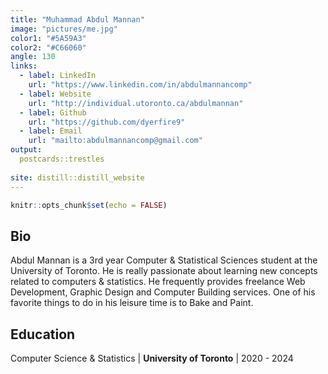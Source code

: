 ```yaml
---
title: "Muhammad Abdul Mannan"
image: "pictures/me.jpg"
color1: "#5A59A3"
color2: "#C66060"
angle: 130
links:
  - label: LinkedIn
    url: "https://www.linkedin.com/in/abdulmannancomp"
  - label: Website
    url: "http://individual.utoronto.ca/abdulmannan"
  - label: Github
    url: "https://github.com/dyerfire9"
  - label: Email
    url: "mailto:abdulmannancomp@gmail.com"
output:
  postcards::trestles
  
site: distill::distill_website
---
```


```r
knitr::opts_chunk$set(echo = FALSE)
```

 
## Bio

Abdul Mannan is a 3rd year Computer & Statistical Sciences student at
the University of Toronto. He is really passionate about learning new concepts 
related to computers & statistics. He frequently provides freelance Web
Development, Graphic Design and Computer Building services. One of his favorite 
things to do in his leisure time is to Bake and Paint.



## Education

Computer Science & Statistics | **University of Toronto** | 2020 - 2024


